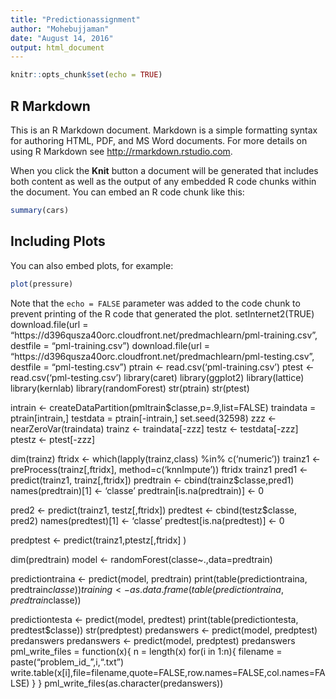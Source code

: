 ---
title: "Predictionassignment"
author: "Mohebujjaman"
date: "August 14, 2016"
output: html_document
---

```{r setup, include=FALSE}
knitr::opts_chunk$set(echo = TRUE)
```

## R Markdown

This is an R Markdown document. Markdown is a simple formatting syntax for authoring HTML, PDF, and MS Word documents. For more details on using R Markdown see <http://rmarkdown.rstudio.com>.

When you click the **Knit** button a document will be generated that includes both content as well as the output of any embedded R code chunks within the document. You can embed an R code chunk like this:

```{r cars}
summary(cars)
```

## Including Plots

You can also embed plots, for example:

```{r pressure, echo=FALSE}
plot(pressure)
```

Note that the `echo = FALSE` parameter was added to the code chunk to prevent printing of the R code that generated the plot.
setInternet2(TRUE)
download.file(url = "https://d396qusza40orc.cloudfront.net/predmachlearn/pml-training.csv", destfile = "pml-training.csv")
download.file(url = "https://d396qusza40orc.cloudfront.net/predmachlearn/pml-testing.csv", destfile = "pml-testing.csv")
ptrain <- read.csv('pml-training.csv')
ptest <- read.csv('pml-testing.csv')
library(caret)
library(ggplot2)
library(lattice)
library(kernlab)
library(randomForest)
str(ptrain)
str(ptest)

intrain <- createDataPartition(pmltrain$classe,p=.9,list=FALSE)
traindata = ptrain[intrain,]
testdata = ptrain[-intrain,]
set.seed(32598)
zzz <- nearZeroVar(traindata)
trainz <- traindata[-zzz]
testz <- testdata[-zzz]
ptestz <- ptest[-zzz]

dim(trainz)
ftridx <- which(lapply(trainz,class) %in% c('numeric'))
trainz1 <- preProcess(trainz[,ftridx], method=c('knnImpute'))
ftridx
trainz1
pred1 <- predict(trainz1, trainz[,ftridx])
predtrain <- cbind(trainz$classe,pred1)
names(predtrain)[1] <- 'classe'
predtrain[is.na(predtrain)] <- 0

pred2 <- predict(trainz1, testz[,ftridx])
predtest <- cbind(testz$classe, pred2)
names(predtest)[1] <- 'classe'
predtest[is.na(predtest)] <- 0

predptest <- predict(trainz1,ptestz[,ftridx] )


dim(predtrain)
model <- randomForest(classe~.,data=predtrain)

predictiontraina <- predict(model, predtrain) 
print(table(predictiontraina, predtrain$classe))
training <- as.data.frame(table(predictiontraina, predtrain$classe))

predictiontesta <- predict(model, predtest) 
print(table(predictiontesta, predtest$classe))
str(predptest)
predanswers <- predict(model, predptest) 
predanswers
predanswers <- predict(model, predptest) 
predanswers
pml_write_files = function(x){
  n = length(x)
  for(i in 1:n){
    filename = paste("problem_id_",i,".txt")
    write.table(x[i],file=filename,quote=FALSE,row.names=FALSE,col.names=FALSE)
  }
}
pml_write_files(as.character(predanswers))

